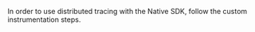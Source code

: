 In order to use distributed tracing with the Native SDK, follow the <PlatformLink to="/tracing/trace-propagation/custom-instrumentation/">custom instrumentation</PlatformLink> steps.
